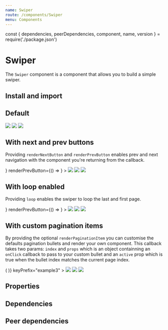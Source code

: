 ```yaml
---
name: Swiper
route: /components/Swiper
menu: Components
---
```


const { dependencies, peerDependencies, component, name, version } = require('./package.json')

# Swiper

<TagVersion version={version} name={name} />

The `Swiper` component is a component that allows you to build a simple swiper.

## Install and import

<Usage component={component} name={name} peerDependencies={peerDependencies} />

## Default

<Playground>
  <Swiper height={400}>
    <Swiper.Slide textAlign="center">
      <img
        style={{ maxWidth: '100%', maxHeight: '100%' }}
        src="https://images.unsplash.com/photo-1564460549828-f0219a31bf90?ixlib=rb-1.2.1&ixid=eyJhcHBfaWQiOjEyMDd9&auto=format&fit=crop&w=1350&q=80"
      />
    </Swiper.Slide>
    <Swiper.Slide textAlign="center">
      <img
        style={{ maxWidth: '100%', maxHeight: '100%' }}
        src="https://images.unsplash.com/photo-1575489272413-cb506258027e?ixlib=rb-1.2.1&ixid=eyJhcHBfaWQiOjEyMDd9&auto=format&fit=crop&w=634&q=80"
      />
    </Swiper.Slide>
    <Swiper.Slide textAlign="center">
      <img
        style={{ maxWidth: '100%', maxHeight: '100%' }}
        src="https://images.unsplash.com/photo-1541959833400-049d37f98ccd?ixlib=rb-1.2.1&ixid=eyJhcHBfaWQiOjEyMDd9&auto=format&fit=crop&w=1350&q=80"
      />
    </Swiper.Slide>
  </Swiper>
</Playground>

## With next and prev buttons

Providing `renderNextButton` and `renderPrevButton` enables prev and next navigation with the component you're returning from the callback.

<Playground>
  <Swiper
    keyPrefix="example2"
    height={400}
    renderNextButton={() => <RightIcon size="lg" />}
    renderPrevButton={() => <LeftIcon size="lg" />}
  >
    <Swiper.Slide textAlign="center">
      <img
        style={{ maxWidth: '100%', maxHeight: '100%' }}
        src="https://images.unsplash.com/photo-1564460549828-f0219a31bf90?ixlib=rb-1.2.1&ixid=eyJhcHBfaWQiOjEyMDd9&auto=format&fit=crop&w=1350&q=80"
      />
    </Swiper.Slide>
    <Swiper.Slide textAlign="center">
      <img
        style={{ maxWidth: '100%', maxHeight: '100%' }}
        src="https://images.unsplash.com/photo-1575489272413-cb506258027e?ixlib=rb-1.2.1&ixid=eyJhcHBfaWQiOjEyMDd9&auto=format&fit=crop&w=634&q=80"
      />
    </Swiper.Slide>
    <Swiper.Slide textAlign="center">
      <img
        style={{ maxWidth: '100%', maxHeight: '100%' }}
        src="https://images.unsplash.com/photo-1541959833400-049d37f98ccd?ixlib=rb-1.2.1&ixid=eyJhcHBfaWQiOjEyMDd9&auto=format&fit=crop&w=1350&q=80"
      />
    </Swiper.Slide>
  </Swiper>
</Playground>

## With loop enabled

Providing `loop` enables the swiper to loop the last and first page.

<Playground>
  <Swiper
    keyPrefix="example2"
    height={400}
    loop
    renderNextButton={() => <RightIcon size="lg" />}
    renderPrevButton={() => <LeftIcon size="lg" />}
  >
    <Swiper.Slide textAlign="center">
      <img
        style={{ maxWidth: '100%', maxHeight: '100%' }}
        src="https://images.unsplash.com/photo-1564460549828-f0219a31bf90?ixlib=rb-1.2.1&ixid=eyJhcHBfaWQiOjEyMDd9&auto=format&fit=crop&w=1350&q=80"
      />
    </Swiper.Slide>
    <Swiper.Slide textAlign="center">
      <img
        style={{ maxWidth: '100%', maxHeight: '100%' }}
        src="https://images.unsplash.com/photo-1575489272413-cb506258027e?ixlib=rb-1.2.1&ixid=eyJhcHBfaWQiOjEyMDd9&auto=format&fit=crop&w=634&q=80"
      />
    </Swiper.Slide>
    <Swiper.Slide textAlign="center">
      <img
        style={{ maxWidth: '100%', maxHeight: '100%' }}
        src="https://images.unsplash.com/photo-1541959833400-049d37f98ccd?ixlib=rb-1.2.1&ixid=eyJhcHBfaWQiOjEyMDd9&auto=format&fit=crop&w=1350&q=80"
      />
    </Swiper.Slide>
  </Swiper>
</Playground>

## With custom pagination items

By providing the optional `renderPaginationItem` you can customise the defaults pagination bullets and render your own component. This callback takes two params: `index` and `props` which is an object containning an `onClick` callback to pass to your custom bullet and an `active` prop which is true when the bullet index matches the current page index.

<Playground>
  <Swiper
    height={400}
    renderPaginationItem={(idx, { active, onClick }) => (
      <Swiper.Bullet width={50} height={50} active={active} onClick={onClick} />
    )}
    keyPrefix="example3"
  >
    <Swiper.Slide textAlign="center">
      <img
        style={{ maxWidth: '100%', maxHeight: '100%' }}
        src="https://images.unsplash.com/photo-1564460549828-f0219a31bf90?ixlib=rb-1.2.1&ixid=eyJhcHBfaWQiOjEyMDd9&auto=format&fit=crop&w=1350&q=80"
      />
    </Swiper.Slide>
    <Swiper.Slide textAlign="center">
      <img
        style={{ maxWidth: '100%', maxHeight: '100%' }}
        src="https://images.unsplash.com/photo-1575489272413-cb506258027e?ixlib=rb-1.2.1&ixid=eyJhcHBfaWQiOjEyMDd9&auto=format&fit=crop&w=634&q=80"
      />
    </Swiper.Slide>
    <Swiper.Slide textAlign="center">
      <img
        style={{ maxWidth: '100%', maxHeight: '100%' }}
        src="https://images.unsplash.com/photo-1541959833400-049d37f98ccd?ixlib=rb-1.2.1&ixid=eyJhcHBfaWQiOjEyMDd9&auto=format&fit=crop&w=1350&q=80"
      />
    </Swiper.Slide>
  </Swiper>
</Playground>

## Properties

<Props of={Swiper} />

## Dependencies

<Dependencies dependencies={dependencies} />

## Peer dependencies

<Dependencies dependencies={peerDependencies} />
